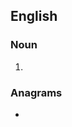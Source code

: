 ==English==

===Noun===
{{head|en|noun form}}

# {{plural of|comer|lang=en}}

===Anagrams===
* {{anagrams|en|a=cemors|cromes}}